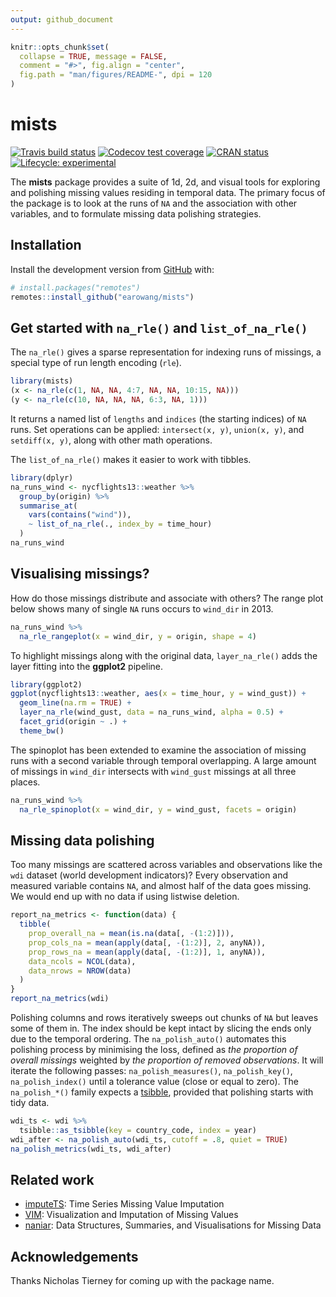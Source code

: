```yaml
---
output: github_document
---
```


<!-- README.md is generated from README.Rmd. Please edit that file -->

```r
knitr::opts_chunk$set(
  collapse = TRUE, message = FALSE,
  comment = "#>", fig.align = "center",
  fig.path = "man/figures/README-", dpi = 120
)
```
# mists

<!-- badges: start -->
[![Travis build status](https://travis-ci.org/earowang/mists.svg?branch=master)](https://travis-ci.org/earowang/mists)
[![Codecov test coverage](https://codecov.io/gh/earowang/mists/branch/master/graph/badge.svg)](https://codecov.io/gh/earowang/mists?branch=master)
[![CRAN status](https://www.r-pkg.org/badges/version/mists)](https://cran.r-project.org/package=mists)
[![Lifecycle: experimental](https://img.shields.io/badge/lifecycle-experimental-orange.svg)](https://www.tidyverse.org/lifecycle/#experimental)
<!-- badges: end -->

The **mists** package provides a suite of 1d, 2d, and visual tools for exploring and polishing missing values residing in temporal data. The primary focus of the package is to look at the runs of `NA` and the association with other variables, and to formulate missing data polishing strategies.

## Installation

Install the development version from [GitHub](https://github.com/) with:

``` r
# install.packages("remotes")
remotes::install_github("earowang/mists")
```

## Get started with `na_rle()` and `list_of_na_rle()`

The `na_rle()` gives a sparse representation for indexing runs of missings, a special type of run length encoding (`rle`).

```r
library(mists)
(x <- na_rle(c(1, NA, NA, 4:7, NA, NA, 10:15, NA)))
(y <- na_rle(c(10, NA, NA, NA, 6:3, NA, 1)))
```

It returns a named list of `lengths` and `indices` (the starting indices) of `NA` runs. Set operations can be applied: `intersect(x, y)`, `union(x, y)`, and `setdiff(x, y)`, along with other math operations.

The `list_of_na_rle()` makes it easier to work with tibbles.

```r
library(dplyr)
na_runs_wind <- nycflights13::weather %>% 
  group_by(origin) %>% 
  summarise_at(
    vars(contains("wind")), 
    ~ list_of_na_rle(., index_by = time_hour)
  )
na_runs_wind
```

## Visualising missings?

How do those missings distribute and associate with others? The range plot below shows many of single `NA` runs occurs to `wind_dir` in 2013.

```r
na_runs_wind %>% 
  na_rle_rangeplot(x = wind_dir, y = origin, shape = 4)
```

To highlight missings along with the original data, `layer_na_rle()` adds the layer fitting into the **ggplot2** pipeline.

```r
library(ggplot2)
ggplot(nycflights13::weather, aes(x = time_hour, y = wind_gust)) +
  geom_line(na.rm = TRUE) +
  layer_na_rle(wind_gust, data = na_runs_wind, alpha = 0.5) +
  facet_grid(origin ~ .) +
  theme_bw()
```

The spinoplot has been extended to examine the association of missing runs with a second variable through temporal overlapping. A large amount of missings in `wind_dir` intersects with `wind_gust` missings at all three places.

```r
na_runs_wind %>% 
  na_rle_spinoplot(x = wind_dir, y = wind_gust, facets = origin)
```

## Missing data polishing

Too many missings are scattered across variables and observations like the `wdi` dataset (world development indicators)? Every observation and measured variable contains `NA`, and almost half of the data goes missing. We would end up with no data if using listwise deletion.

```r
report_na_metrics <- function(data) {
  tibble(
    prop_overall_na = mean(is.na(data[, -(1:2)])),
    prop_cols_na = mean(apply(data[, -(1:2)], 2, anyNA)),
    prop_rows_na = mean(apply(data[, -(1:2)], 1, anyNA)),
    data_ncols = NCOL(data),
    data_nrows = NROW(data)
  )
}
report_na_metrics(wdi)
```

Polishing columns and rows iteratively sweeps out chunks of `NA` but leaves some of them in. The index should be kept intact by slicing the ends only due to the temporal ordering. The `na_polish_auto()` automates this polishing process by minimising the loss, defined as *the proportion of overall missings* weighted by *the proportion of removed observations*. It will iterate the following passes: `na_polish_measures()`, `na_polish_key()`, `na_polish_index()` until a tolerance value (close or equal to zero). The `na_polish_*()` family expects a [tsibble](http://tsibble.tidyverts.org), provided that polishing starts with tidy data.

```r
wdi_ts <- wdi %>% 
  tsibble::as_tsibble(key = country_code, index = year)
wdi_after <- na_polish_auto(wdi_ts, cutoff = .8, quiet = TRUE)
na_polish_metrics(wdi_ts, wdi_after)
```

## Related work

* [imputeTS](http://steffenmoritz.github.io/imputeTS/): Time Series Missing Value Imputation
* [VIM](https://github.com/statistikat/VIM): Visualization and Imputation of Missing Values
* [naniar](http://naniar.njtierney.com): Data Structures, Summaries, and Visualisations for Missing Data

## Acknowledgements

Thanks Nicholas Tierney for coming up with the package name.
